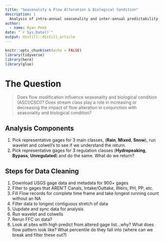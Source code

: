 ```yaml
---
title: "Seasonality & Flow Alteration & Biological Condition"
description: |
  Analysis of intra-annual seasonality and inter-annual predictability in CA rivers
author:
  - name: Ryan Peek 
date: "`r Sys.Date()`"
output: distill::distill_article
---
```


```r
knitr::opts_chunk$set(echo = FALSE)
library(tidyverse)
library(here)
library(glue)
```

# The Question

 > Does flow modification influence seasonality and biological condition (ASCI/CSCI)?
 > Does stream class play a role in increasing or decreasing the impact of flow alteration in conjunction with seasonality and biological condition?
 
 
## Analysis Components

  1. Pick representative gages for 3 main classes, (**Rain**, **Mixed**, **Snow**), run wavelet and colwell's to see if we understand the return.
  2. Pick representative gages for 3 regulation classes (**Hydropeaking**, **Bypass**, **Unregulated**) and do the same. What do we return?
  
  
## Steps for Data Cleaning

 1. Download USGS gage data and metadata for 900+ gages
 2. Filter to gages that AREN'T Canals, Intake/Outtake, Weirs, PH, PP, etc.
 3. Fill Flow records for complete time frame and take longest running count without an NA
 4. Filter data to longest contiguous stretch of data
 5. Uupdate and sync data for analysis
 6. Run wavelet and colwells
 7. Rerun FFC on data?
 8.  Look at sites with high predict from altered gage list...why? What does flow pattern look like? What percentile do they fall into (where can we break and filter these out?)




